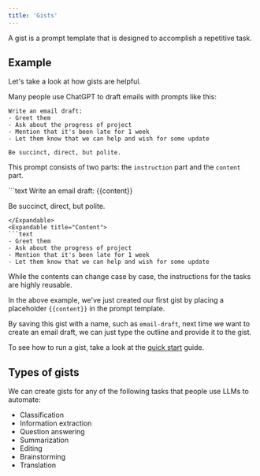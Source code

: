 ```yaml
---
title: 'Gists'
---
```


A gist is a prompt template that is designed to accomplish a repetitive task.

## Example

Let's take a look at how gists are helpful.

Many people use ChatGPT to draft emails with prompts like this:
```text
Write an email draft:
- Greet them
- Ask about the progress of project
- Mention that it's been late for 1 week
- Let them know that we can help and wish for some update

Be succinct, direct, but polite.
```

This prompt consists of two parts: the `instruction` part and the `content` part.

<Expandable title="Instruction">
```text
Write an email draft:
{{content}}

Be succinct, direct, but polite.
```
</Expandable>
<Expandable title="Content">
```text
- Greet them
- Ask about the progress of project
- Mention that it's been late for 1 week
- Let them know that we can help and wish for some update
```
</Expandable>

While the contents can change case by case, the instructions for the tasks are highly reusable. 

In the above example, we've just created our first gist by placing a placeholder `{{content}}` in the prompt template.

By saving this gist with a name, such as `email-draft`, next time we want to create an email draft, we can just type the outline and provide it to the gist.

To see how to run a gist, take a look at the [quick start](/quickstart) guide.

## Types of gists
We can create gists for any of the following tasks that people use LLMs to automate:

- Classification
- Information extraction
- Question answering
- Summarization
- Editing
- Brainstorming
- Translation
